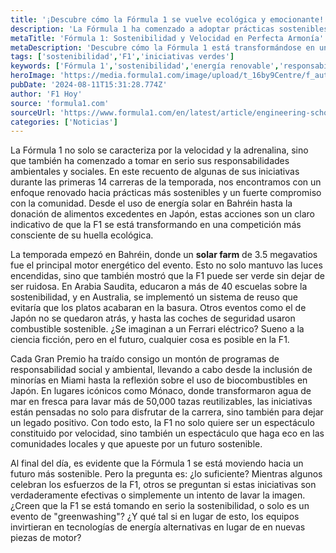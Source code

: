 ```yaml
---
title: '¡Descubre cómo la Fórmula 1 se vuelve ecológica y emocionante!'
description: 'La Fórmula 1 ha comenzado a adoptar prácticas sostenibles y a comprometerse con la comunidad, pero ¿son suficientes? ¡Entérate aquí!'
metaTitle: 'Fórmula 1: Sostenibilidad y Velocidad en Perfecta Armonía'
metaDescription: 'Descubre cómo la Fórmula 1 está transformándose en una competición más sostenible con iniciativas que impactan al medio ambiente y la comunidad.'
tags: ['sostenibilidad','F1','iniciativas verdes']
keywords: ['Fórmula 1','sostenibilidad','energía renovable','responsabilidad social','greenwashing']
heroImage: 'https://media.formula1.com/image/upload/t_16by9Centre/f_auto/q_auto/v1723217463/fom-website/campaign/ESG/Formula%201%20header%20template%20-%202024-08-09T163048.231.png'
pubDate: '2024-08-11T15:31:28.774Z'
author: 'F1 Hoy'
source: 'formula1.com'
sourceUrl: 'https://www.formula1.com/en/latest/article/engineering-scholars-charity-support-and-meeting-f1-heroes-the-key-esg.41CkiigW7gm2vn05DcSaX5'
categories: ['Noticias']
---
```

La Fórmula 1 no solo se caracteriza por la velocidad y la adrenalina, sino que también ha comenzado a tomar en serio sus responsabilidades ambientales y sociales. En este recuento de algunas de sus iniciativas durante las primeras 14 carreras de la temporada, nos encontramos con un enfoque renovado hacia prácticas más sostenibles y un fuerte compromiso con la comunidad. Desde el uso de energía solar en Bahréin hasta la donación de alimentos excedentes en Japón, estas acciones son un claro indicativo de que la F1 se está transformando en una competición más consciente de su huella ecológica.

La temporada empezó en Bahréin, donde un **solar farm** de 3.5 megavatios fue el principal motor energético del evento. Esto no solo mantuvo las luces encendidas, sino que también mostró que la F1 puede ser verde sin dejar de ser ruidosa. En Arabia Saudita, educaron a más de 40 escuelas sobre la sostenibilidad, y en Australia, se implementó un sistema de reuso que evitaría que los platos acabaran en la basura. Otros eventos como el de Japón no se quedaron atrás, y hasta las coches de seguridad usaron combustible sostenible. ¿Se imaginan a un Ferrari eléctrico? Sueno a la ciencia ficción, pero en el futuro, cualquier cosa es posible en la F1.

Cada Gran Premio ha traído consigo un montón de programas de responsabilidad social y ambiental, llevando a cabo desde la inclusión de minorías en Miami hasta la reflexión sobre el uso de biocombustibles en Japón. En lugares icónicos como Mónaco, donde transformaron agua de mar en fresca para lavar más de 50,000 tazas reutilizables, las iniciativas están pensadas no solo para disfrutar de la carrera, sino también para dejar un legado positivo. Con todo esto, la F1 no solo quiere ser un espectáculo constituido por velocidad, sino también un espectáculo que haga eco en las comunidades locales y que apueste por un futuro sostenible.

Al final del día, es evidente que la Fórmula 1 se está moviendo hacia un futuro más sostenible. Pero la pregunta es: ¿lo suficiente? Mientras algunos celebran los esfuerzos de la F1, otros se preguntan si estas iniciativas son verdaderamente efectivas o simplemente un intento de lavar la imagen. ¿Creen que la F1 se está tomando en serio la sostenibilidad, o solo es un evento de "greenwashing"? ¿Y qué tal si en lugar de esto, los equipos invirtieran en tecnologías de energía alternativas en lugar de en nuevas piezas de motor?


